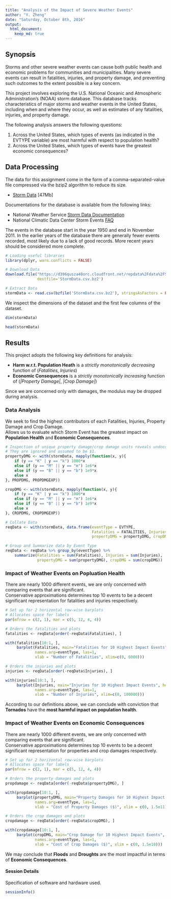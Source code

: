```yaml
---
title: "Analysis of the Impact of Severe Weather Events"
author: "Y. Zheng"
date: "Saturday, October 8th, 2016"
output: 
  html_document:
    keep_md: true
---
```


## Synopsis
Storms and other severe weather events can cause both public health and economic problems for communities and municipalities. Many severe events can result in fatalities, injuries, and property damage, and preventing such outcomes to the extent possible is a key concern.

This project involves exploring the U.S. National Oceanic and Atmospheric Administration's (NOAA) storm database. This database tracks characteristics of major storms and weather events in the United States, including when and where they occur, as well as estimates of any fatalities, injuries, and property damage.

The following analysis answers the following questions:

1. Across the United States, which types of events (as indicated in the EVTYPE variable) are most harmful with respect to population health?
2. Across the United States, which types of events have the greatest economic consequences?

## Data Processing
The data for this assignment come in the form of a comma-separated-value file compressed via the bzip2 algorithm to reduce its size.

* [Storm Data](https://d396qusza40orc.cloudfront.net/repdata%2Fdata%2FStormData.csv.bz2) [47Mb]

Documentations for the database is available from the following links:

* National Weather Service [Storm Data Documentation](https://d396qusza40orc.cloudfront.net/repdata%2Fpeer2_doc%2Fpd01016005curr.pdf)  
* National Climatic Data Center Storm Events [FAQ](https://d396qusza40orc.cloudfront.net/repdata%2Fpeer2_doc%2FNCDC%20Storm%20Events-FAQ%20Page.pdf)

The events in the database start in the year 1950 and end in November 2011. In the earlier years of the database there are generally fewer events recorded, most likely due to a lack of good records. More recent years should be considered more complete.  

```r
# Loading useful libraries
library(dplyr, warn.conflicts = FALSE)

# Download Data
download.file("https://d396qusza40orc.cloudfront.net/repdata%2Fdata%2FStormData.csv.bz2", 
              destfile='StormData.csv.bz2')

# Extract Data
stormData <- read.csv(bzfile('StormData.csv.bz2'), stringsAsFactors = FALSE)
```

We inspect the dimensions of the dataset and the first few columns of the dataset.
```r
dim(stormData)

head(stormData)
```

## Results
This project adopts the following key definitions for analysis:

* **Harm w.r.t. Population Heath** is a *strictly monotonically decreasing* function of (*Fatalities*, *Injuries*)
* **Economic Consequences** is a *strictly monotonically increasing* function of (*|Property Damage|*, *|Crop Damage|*)

Since we are concerned only with damages, the modulus may be dropped during analysis.

### Data Analysis
We seek to find the highest contributors of each Fatalities, Injuries, Property Damage and Crop Damage.  
Allows us to evaluate which Storm Event has the greatest impact on **Population Health** and **Economic Consequences**.  

```r
# Inspection of unique property damage/crop damage units reveals undocumented units. 
# They are ignored and assumed to be $1.
propertyDMG <- with(stormData, mapply(function(x, y){
    if (y == "K" | y == "k") 1000*x
    else if (y == "M" || y == "m") 1e6*x
    else if (y == "B" || y == "b") 1e9*x
    else x
}, PROPDMG, PROPDMGEXP))

cropDMG <- with(stormData, mapply(function(x, y){
    if (y == "K" | y == "k") 1000*x
    else if (y == "M" || y == "m") 1e6*x
    else if (y == "B" || y == "b") 1e9*x
    else x
}, CROPDMG, CROPDMGEXP))

# Collate Data
reqData <- with(stormData, data.frame(eventType = EVTYPE, 
                                      Fatalities = FATALITIES, Injuries = INJURIES,
                                      propertyDMG = propertyDMG, cropDMG = cropDMG))

# Group and Summarize data by Event Type
reqData <- reqData %>% group_by(eventType) %>% 
    summarize(Fatalities = sum(Fatalities), Injuries = sum(Injuries),
              propertyDMG = sum(propertyDMG), cropDMG = sum(cropDMG))
```

### Impact of Weather Events on **Popluation Health**
There are nearly 1000 different events, we are only concerned with comparing events that are significant.  
Conservative approximations determines top 10 events to be a decent significant representation for fatalities and injuries respectively.

```r
# Set up for 2 horizontal row-wise barplots
# Allocates space for labels
par(mfrow = c(2, 1), mar = c(5, 12, 4, 4))

# Orders the fatalities and plots
fatalities <- reqData[order(-reqData$Fatalities), ]

with(fatalities[10:1, ], 
     barplot(Fatalities, main="Fatalities for 10 Highest Impact Events", horiz=TRUE, 
             names.arg=eventType, las=1,
             xlab = "Number of Fatalities", xlim=c(0, 6000)))

# Orders the injuries and plots
injuries <- reqData[order(-reqData$Injuries), ]

with(injuries[10:1, ], 
     barplot(Injuries, main="Injuries for 10 Highest Impact Events", horiz=TRUE, 
             names.arg=eventType, las=1,
             xlab = "Number of Injuries", xlim=c(0, 100000)))
```

According to our definitions above, we can conclude with conviction that **Tornados** have the **most harmful inpact on population health**.


### Impact of Weather Events on **Economic Consequences**
There are nearly 1000 different events, we are only concerned with comparing events that are significant.  
Conservative approximations determines top 10 events to be a decent significant representation for properties and crop damages respectively.

```r
# Set up for 2 horizontal row-wise barplots
# Allocates space for labels
par(mfrow = c(2, 1), mar = c(5, 12, 4, 4))

# Orders the property damages and plots
propdamage <- reqData[order(-reqData$propertyDMG), ]

with(propdamage[10:1, ], 
     barplot(propertyDMG, main="Property Damages for 10 Highest Impact Events", horiz=TRUE, 
             names.arg=eventType, las=1,
             xlab = "Cost of Property Damages ($)", xlim = c(0, 1.5e11)))

# Orders the crop damages and plots
cropdamage <- reqData[order(-reqData$cropDMG), ]

with(cropdamage[10:1, ], 
     barplot(cropDMG, main="Crop Damage for 10 Highest Impact Events", horiz=TRUE, 
             names.arg=eventType, las=1,
             xlab = "Cost of Crop Damages ($)", xlim = c(0, 1.5e10)))
```

We may conclude that **Floods** and **Droughts** are the most impactful in terms of **Economic Consequences**.

#### Session Details
Specification of software and hardware used.
```r
sessionInfo()
```

